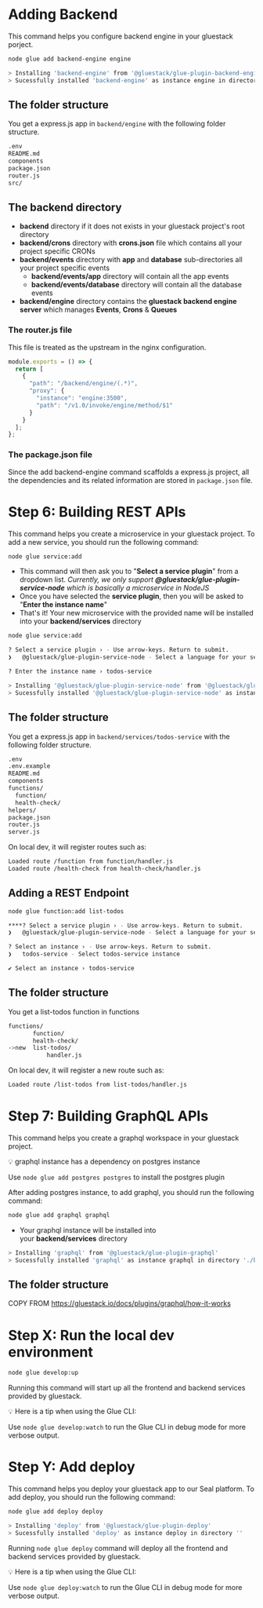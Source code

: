 
<Meta pageTitle="Adding Backend | framework" description="Adding Backend | framework." />





# Adding Backend

This command helps you configure backend engine in your gluestack porject.

```bash
node glue add backend-engine engine

> Installing 'backend-engine' from '@gluestack/glue-plugin-backend-engine'
> Sucessfully installed 'backend-engine' as instance engine in directory './backend/engine'
```

## **The folder structure**

You get a express.js app in `backend/engine` with the following folder structure.

```bash
.env
README.md
components
package.json
router.js
src/
```

## The **backend directory**

- **backend** directory if it does not exists in your gluestack project's root directory
- **backend/crons** directory with **crons.json** file which contains all your project specific CRONs
- **backend/events** directory with **app** and **database** sub-directories all your project specific events
    - **backend/events/app** directory will contain all the app events
    - **backend/events/database** directory will contain all the database events
- **backend/engine** directory contains the **gluestack backend engine server** which manages **Events**, **Crons** & **Queues**

### **The router.js file**

This file is treated as the upstream in the nginx configuration.

```jsx
module.exports = () => {
  return [
    {
      "path": "/backend/engine/(.*)",
      "proxy": {
        "instance": "engine:3500",
        "path": "/v1.0/invoke/engine/method/$1"
      }
    }
  ];
};
```

### **The package.json file**

Since the add backend-engine command scaffolds a express.js project, all the dependencies and its related information are stored in `package.json` file.

# **Step 6:** Building REST APIs

This command helps you create a microservice in your gluestack project. To add a new service, you should run the following command:

```bash
node glue service:add
```

- This command will then ask you to "**Select a service plugin**" from a dropdown list. *Currently, we only support **@gluestack/glue-plugin-service-node** which is basically a microservice in NodeJS*
- Once you have selected the **service plugin**, then you will be asked to "**Enter the instance name**"
- That's it! Your new microservice with the provided name will be installed into your **backend/services** directory

```bash
node glue service:add

? Select a service plugin › - Use arrow-keys. Return to submit.
❯   @gluestack/glue-plugin-service-node - Select a language for your service

? Enter the instance name › todos-service

> Installing '@gluestack/glue-plugin-service-node' from '@gluestack/glue-plugin-service-node'
> Sucessfully installed '@gluestack/glue-plugin-service-node' as instance todos-service in directory './backend/services/todos-service'
```

## **The folder structure**

You get a express.js app in `backend/services/todos-service` with the following folder structure.

```bash
.env
.env.example
README.md
components
functions/
  function/
  health-check/
helpers/
package.json
router.js
server.js
```

On local dev, it will register routes such as: 

```bash
Loaded route /function from function/handler.js
Loaded route /health-check from health-check/handler.js
```

## Adding a REST Endpoint

```bash
node glue function:add list-todos

****? Select a service plugin › - Use arrow-keys. Return to submit.
❯   @gluestack/glue-plugin-service-node - Select a language for your service

? Select an instance › - Use arrow-keys. Return to submit.
❯   todos-service - Select todos-service instance

✔ Select an instance › todos-service
```

## **The folder structure**

You get a list-todos function in functions

```bash
functions/
       function/
       health-check/
->new  list-todos/
	       handler.js
```

On local dev, it will register a new route such as: 

```bash
Loaded route /list-todos from list-todos/handler.js
```

# **Step 7:** Building GraphQL APIs

This command helps you create a graphql workspace in your gluestack project.

<aside>
💡 graphql instance has a dependency on postgres instance

Use `node glue add postgres postgres` to install the postgres plugin

</aside>

After adding postgres instance, to add graphql, you should run the following command:

```bash
node glue add graphql graphql
```

- Your graphql instance will be installed into your **backend/services** directory

```bash
> Installing 'graphql' from '@gluestack/glue-plugin-graphql'
> Sucessfully installed 'graphql' as instance graphql in directory './backend/services/graphql'
```

## **The folder structure**

COPY FROM https://gluestack.io/docs/plugins/graphql/how-it-works

# **Step X: Run the local dev environment**

```bash
node glue develop:up
```

Running this command will start up all the frontend and backend services provided by gluestack.

<aside>
💡 Here is a tip when using the Glue CLI:

Use `node glue develop:watch` to run the Glue CLI in debug mode for more verbose output.

</aside>

# **Step Y:** Add deploy

This command helps you deploy your gluestack app to our Seal platform. To add deploy, you should run the following command:

```bash
node glue add deploy deploy

> Installing 'deploy' from '@gluestack/glue-plugin-deploy'
> Sucessfully installed 'deploy' as instance deploy in directory ''
```

Running `node glue deploy` command will deploy all the frontend and backend services provided by gluestack.

<aside>
💡 Here is a tip when using the Glue CLI:

Use `node glue deploy:watch` to run the Glue CLI in debug mode for more verbose output.

</aside>
